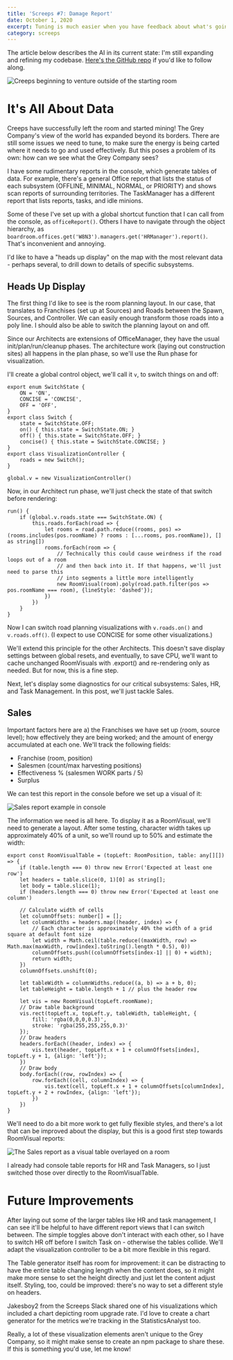 ```yaml
---
title: 'Screeps #7: Damage Report'
date: October 1, 2020
excerpt: Tuning is much easier when you have feedback about what's going on.
category: screeps
---
```


The article below describes the AI in its current state: I'm still expanding and refining my codebase. [Here's the GitHub repo](https://github.com/glitchassassin/screeps) if you'd like to follow along.

![Creeps beginning to venture outside of the starting room](/assets/images/screeps-remote-mining.png)

# It's All About Data

Creeps have successfully left the room and started mining! The Grey Company's view of the world has expanded beyond its borders. There are still some issues we need to tune, to make sure the energy is being carted where it needs to go and used effectively. But this poses a problem of its own: how can we see what the Grey Company sees?

I have some rudimentary reports in the console, which generate tables of data. For example, there's a general Office report that lists the status of each subsystem (OFFLINE, MINIMAL, NORMAL, or PRIORITY) and shows scan reports of surrounding territories. The TaskManager has a different report that lists reports, tasks, and idle minions.

Some of these I've set up with a global shortcut function that I can call from the console, as `officeReport()`. Others I have to navigate through the object hierarchy, as `boardroom.offices.get('W8N3').managers.get('HRManager').report()`. That's inconvenient and annoying.

I'd like to have a "heads up display" on the map with the most relevant data - perhaps several, to drill down to details of specific subsystems.

## Heads Up Display

The first thing I'd like to see is the room planning layout. In our case, that translates to Franchises (set up at Sources) and Roads between the Spawn, Sources, and Controller. We can easily enough transform those roads into a poly line. I should also be able to switch the planning layout on and off.

Since our Architects are extensions of OfficeManager, they have the usual init/plan/run/cleanup phases. The architecture work (laying out construction sites) all happens in the plan phase, so we'll use the Run phase for visualization.

I'll create a global control object, we'll call it `v`, to switch things on and off:

```
export enum SwitchState {
    ON = 'ON',
    CONCISE = 'CONCISE',
    OFF = 'OFF',
}
export class Switch {
    state = SwitchState.OFF;
    on() { this.state = SwitchState.ON; }
    off() { this.state = SwitchState.OFF; }
    concise() { this.state = SwitchState.CONCISE; }
}
export class VisualizationController {
    roads = new Switch();
}

global.v = new VisualizationController()
```

Now, in our Architect run phase, we'll just check the state of that switch before rendering:

```
run() {
    if (global.v.roads.state === SwitchState.ON) {
        this.roads.forEach(road => {
            let rooms = road.path.reduce((rooms, pos) => (rooms.includes(pos.roomName) ? rooms : [...rooms, pos.roomName]), [] as string[])
            rooms.forEach(room => {
                // Technically this could cause weirdness if the road loops out of a room
                // and then back into it. If that happens, we'll just need to parse this
                // into segments a little more intelligently
                new RoomVisual(room).poly(road.path.filter(pos => pos.roomName === room), {lineStyle: 'dashed'});
            })
        })
    }
}
```

Now I can switch road planning visualizations with `v.roads.on()` and `v.roads.off()`. (I expect to use CONCISE for some other visualizations.)

We'll extend this principle for the other Architects. This doesn't save display settings between global resets, and eventually, to save CPU, we'll want to cache unchanged RoomVisuals with .export() and re-rendering only as needed. But for now, this is a fine step.

Next, let's display some diagnostics for our critical subsystems: Sales, HR, and Task Management. In this post, we'll just tackle Sales.

## Sales

Important factors here are a) the Franchises we have set up (room, source level); how effectively they are being worked; and the amount of energy accumulated at each one. We'll track the following fields:

- Franchise (room, position)
- Salesmen (count/max harvesting positions)
- Effectiveness % (salesmen WORK parts / 5)
- Surplus

We can test this report in the console before we set up a visual of it:

![Sales report example in console](/assets/images/screeps-sales-report.png)

The information we need is all here. To display it as a RoomVisual, we'll need to generate a layout. After some testing, character width takes up approximately 40% of a unit, so we'll round up to 50% and estimate the width:

```
export const RoomVisualTable = (topLeft: RoomPosition, table: any[][]) => {
    if (table.length === 0) throw new Error('Expected at least one row')
    let headers = table.slice(0, 1)[0] as string[];
    let body = table.slice(1);
    if (headers.length === 0) throw new Error('Expected at least one column')

    // Calculate width of cells
    let columnOffsets: number[] = [];
    let columnWidths = headers.map((header, index) => {
        // Each character is approximately 40% the width of a grid square at default font size
        let width = Math.ceil(table.reduce((maxWidth, row) => Math.max(maxWidth, row[index].toString().length * 0.5), 0))
        columnOffsets.push((columnOffsets[index-1] || 0) + width);
        return width;
    })
    columnOffsets.unshift(0);

    let tableWidth = columnWidths.reduce((a, b) => a + b, 0);
    let tableHeight = table.length + 1 // plus the header row

    let vis = new RoomVisual(topLeft.roomName);
    // Draw table background
    vis.rect(topLeft.x, topLeft.y, tableWidth, tableHeight, {
        fill: 'rgba(0,0,0,0.3)',
        stroke: 'rgba(255,255,255,0.3)'
    });
    // Draw headers
    headers.forEach((header, index) => {
        vis.text(header, topLeft.x + 1 + columnOffsets[index], topLeft.y + 1, {align: 'left'});
    })
    // Draw body
    body.forEach((row, rowIndex) => {
        row.forEach((cell, columnIndex) => {
            vis.text(cell, topLeft.x + 1 + columnOffsets[columnIndex], topLeft.y + 2 + rowIndex, {align: 'left'});
        })
    })
}
```

We'll need to do a bit more work to get fully flexible styles, and there's a lot that can be improved about the display, but this is a good first step towards RoomVisual reports:

![The Sales report as a visual table overlayed on a room](/assets/images/screeps-sales-report-visual.png)

I already had console table reports for HR and Task Managers, so I just switched those over directly to the RoomVisualTable.

# Future Improvements

After laying out some of the larger tables like HR and task management, I can see it'll be helpful to have different report views that I can switch between. The simple toggles above don't interact with each other, so I have to switch HR off before I switch Task on - otherwise the tables collide. We'll adapt the visualization controller to be a bit more flexible in this regard.

The Table generator itself has room for improvement: it can be distracting to have the entire table changing length when the content does, so it might make more sense to set the height directly and just let the content adjust itself. Styling, too, could be improved: there's no way to set a different style on headers.

Jakesboy2 from the Screeps Slack shared one of his visualizations which included a chart depicting room upgrade rate. I'd love to create a chart generator for the metrics we're tracking in the StatisticsAnalyst too.

Really, a lot of these visualization elements aren't unique to the Grey Company, so it might make sense to create an npm package to share these. If this is something you'd use, let me know!
